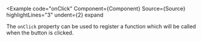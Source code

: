 
<Example
  code="onClick"
  Component={Component}
  Source={Source}
  highlightLines="3"
  undent={2}
  expand
>
  The `onClick` property can be used to register a function which will be
  called when the button is clicked.
</Example>

